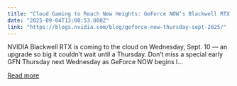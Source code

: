 ```yaml
---
title: "Cloud Gaming to Reach New Heights: GeForce NOW’s Blackwell RTX Upgrade Begins Next Week"
date: "2025-09-04T13:00:53.000Z"
link: "https://blogs.nvidia.com/blog/geforce-now-thursday-sept-2025/"
---
```


NVIDIA Blackwell RTX is coming to the cloud on Wednesday, Sept. 10 — an upgrade so big it couldn’t wait until a Thursday. Don’t miss a special early GFN Thursday next Wednesday as GeForce NOW begins l...

[Read more](https://blogs.nvidia.com/blog/geforce-now-thursday-sept-2025/)
